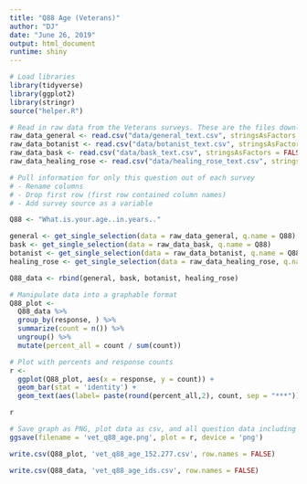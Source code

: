 ```yaml
---
title: "Q88 Age (Veterans)"
author: "DJ"
date: "June 26, 2019"
output: html_document
runtime: shiny
---
```


```r
# Load libraries
library(tidyverse)
library(ggplot2)
library(stringr)
source("helper.R")
```

```r
# Read in raw data from the Veterans surveys. These are the files downloaded from survey monkey saved as a .csv
raw_data_general <- read.csv("data/general_text.csv", stringsAsFactors = FALSE)
raw_data_botanist <- read.csv("data/botanist_text.csv", stringsAsFactors = FALSE)
raw_data_bask <- read.csv("data/bask_text.csv", stringsAsFactors = FALSE)
raw_data_healing_rose <- read.csv("data/healing_rose_text.csv", stringsAsFactors = FALSE)
```

```r
# Pull information for only this question out of each survey
# - Rename columns
# - Drop first row (first row contained column names)
# - Add survey source as a variable

Q88 <- "What.is.your.age..in.years.."

general <- get_single_selection(data = raw_data_general, q.name = Q88)
bask <- get_single_selection(data = raw_data_bask, q.name = Q88)
botanist <- get_single_selection(data = raw_data_botanist, q.name = Q88)
healing_rose <- get_single_selection(data = raw_data_healing_rose, q.name = Q88)

Q88_data <- rbind(general, bask, botanist, healing_rose)
```

```r
# Manipulate data into a graphable format
Q88_plot <-
  Q88_data %>%
  group_by(response, ) %>%
  summarize(count = n()) %>%
  ungroup() %>%
  mutate(percent_all = count / sum(count))
```

```r
# Plot with percents and response counts
r <- 
  ggplot(Q88_plot, aes(x = response, y = count)) +
  geom_bar(stat = 'identity') +
  geom_text(aes(label= paste(round(percent_all,2), count, sep = "***")))

r
```

```r
# Save graph as PNG, plot data as csv, and all question data including response IDs as csv (save question n and N at end of plot file as "_x.x")
ggsave(filename = 'vet_q88_age.png', plot = r, device = 'png')

write.csv(Q88_plot, 'vet_q88_age_152.277.csv', row.names = FALSE)

write.csv(Q88_data, 'vet_q88_age_ids.csv', row.names = FALSE)
```
